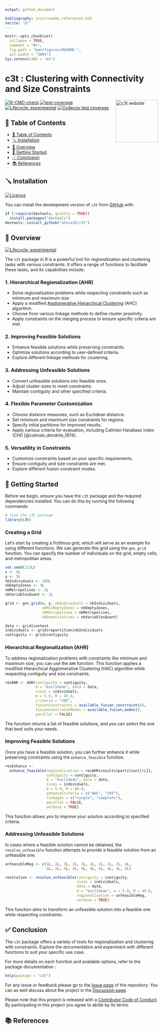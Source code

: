 ```yaml
---
output: github_document

bibliography: inst/readme_references.bib
nocite: '@*'
---
```


<!-- README.md is generated from README.Rmd. Please edit that file -->

```r
knitr::opts_chunk$set(
  collapse = TRUE,
  comment = "#>",
  fig.path = "man/figures/README-",
  out.width = "100%")
Sys.setenv(LANG = "en")
```

# c3t : Clustering with Connectivity and Size Constraints


<!-- badges: start -->
<a href="dzt"><img src="man/figures/logo.png" align="right" height="139" alt="c3t website" /></a>
[![R-CMD-check](https://github.com/atero18/c3t/actions/workflows/R-CMD-check.yaml/badge.svg)](https://github.com/atero18/c3t/actions/workflows/R-CMD-check.yaml)
[![test-coverage](https://github.com/atero18/c3t/actions/workflows/test-coverage.yaml/badge.svg)](https://github.com/atero18/c3t/actions/workflows/test-coverage.yaml)
[![Lifecycle: experimental](https://img.shields.io/badge/lifecycle-experimental-orange.svg)](https://lifecycle.r-lib.org/articles/stages.html#experimental)
[![Codecov test coverage](https://codecov.io/gh/atero18/c3t/branch/main/graph/badge.svg)](https://app.codecov.io/gh/atero18/c3t?branch=main)
<!-- badges: end -->


## 📒 Table of Contents

- [📒 Table of Contents](#-table-of-contents)
- [🪛 Installation](#-installation)
- [📍 Overview](#-overview)
- [🚀 Getting Started](#-getting-started)
- [✅ Conclusion](#-conclusion)
- [📚 References](#-references)

## 🪛 Installation

[![Licence](https://img.shields.io/github/license/atero18/c3t?style&color=5D6D7E)](GPL 3)

You can install the development version of `c3t` from [GitHub](https://github.com/atero18/c3t) with:

``` r
if (!require(devtools, quietly = TRUE))
  install.packages("devtools")
devtools::install_github("atero18/c3t")
```

## 📍 Overview

[![Lifecycle: experimental](https://img.shields.io/badge/lifecycle-experimental-orange.svg)](https://lifecycle.r-lib.org/articles/stages.html#experimental)

The `c3t` package in R is a powerful tool for regionalization and clustering tasks with various constraints. It offers a range of functions to facilitate these tasks, and its capabilities include:

### 1. Hierarchical Regionalization (AHR)

- Solve regionalization problems while respecting constraints such as minimum and maximum size.
- Apply a modified [Agglomerative Hierarchical Clustering](https://www.wikiwand.com/en/Hierarchical_clustering#introduction) (AHC) algorithm.
- Choose from various linkage methods to define cluster proximity.
- Apply constraints on the merging process to ensure specific criteria are met.

### 2. Improving Feasible Solutions

- Enhance feasible solutions while preserving constraints.
- Optimize solutions according to user-defined criteria.
- Explore different linkage methods for clustering.

### 3. Addressing Unfeasible Solutions

- Convert unfeasible solutions into feasible ones.
- Adjust cluster sizes to meet constraints.
- Maintain contiguity and other specified criteria.

### 4. Flexible Parameter Customization

- Choose distance measures, such as Euclidean distance.
- Set minimum and maximum size constraints for regions.
- Specify initial partitions for improved results.
- Apply various criteria for evaluation, including Caliński-Harabasz index (CHI) [@calinski_dendrite_1974].

### 5. Versatility in Constraints

- Customize constraints based on your specific requirements.
- Ensure contiguity and size constraints are met.
- Explore different fusion constraint modes.

## 🚀 Getting Started

Before we begin, ensure you have the `c3t` package and the required dependencies installed. You can do this by running the following commands:

```r
# load the c3t package
library(c3t)
```

### Creating a Grid

Let's start by creating a fictitious grid, which will serve as an example for using different functions. We can generate this grid using the `gen_grid` function. You can specify the number of individuals on the grid, empty cells, and metropolitan areas.

```r
set.seed(123L)
x <- 4L
y <- 5L
nbIndividuals <- 100L
nbEmptyZones <- 3L
nbMetropolises <- 2L
nbVariablesQuant <- 2L

grid <- gen_grid(x, y, nbIndividuals = nbIndividuals,
                 nbMinEmptyZones = nbEmptyZones,
                 nbMetropolises = nbMetropolises,
                 nbQuantitatives = nbVariablesQuant)

data <- grid$context
individuals <- grid$repartition$nbIndividuals
contiguity <- grid$contiguity
```

### Hierarchical Regionalization (AHR)

To address regionalization problems with constraints like minimum and maximum size, you can use the `AHR` function. This function applies a modified Hierarchical Agglomerative Clustering (HAC) algorithm while respecting contiguity and size constraints.

```r
resAHR <- AHR(contiguity = contiguity,
              d = "euclidean", data = data,
              sizes = individuals,
              m = 5.0, M = 40.0,
              criteria = "CHI",
              fusionConstraints = available_fusion_constraints(),
              fusionConstraintModes = available_fusion_modes(),
              parallel = FALSE)
```

The function returns a list of feasible solutions, and you can select the one that best suits your needs.

### Improving Feasible Solutions

Once you have a feasible solution, you can further enhance it while preserving constraints using the `enhance_feasible` function.

```r
resEnhance <-
  enhance_feasible(regionalisation = resAHR$results$partition[[1L]],
                   contiguity = contiguity,
                   d = "euclidean", data = data,
                   sizes = individuals,
                   m = 5.0, M = 40.0,
                   enhanceCriteria = c("AHC", "CHI"),
                   linkages = c("single", "complete"),
                   parallel = FALSE,
                   verbose = TRUE)
```

This function allows you to improve your solution according to specified criteria.

### Addressing Unfeasible Solutions

In cases where a feasible solution cannot be obtained, the `resolve_unfeasible` function attempts to provide a feasible solution from an unfeasible one.

```r
unfeasibleReg <- c(1L, 2L, 3L, 2L, 2L, 2L, 2L, 2L, 2L, 4L,
                   4L, 2L, 4L, 4L, 4L, 4L, 4L, 4L, 4L, 4L)

resolution <- resolve_unfeasible(contiguity = contiguity,
                                 sizes = individuals,
                                 data = data,
                                 d = "euclidean", m = 5.0, M = 40.0,
                                 regionalisation = unfeasibleReg,
                                 verbose = TRUE)
```

This function aims to transform an unfeasible solution into a feasible one while respecting constraints.

## ✅ Conclusion

The `c3t` package offers a variety of tools for regionalization and clustering with constraints. Explore the documentation and experiment with different functions to suit your specific use case.


For more details on each function and available options, refer to the package documentation :

```r
help(package = "c3t")
```

For any issue or feedback please go to the [Issue page](https://github.com/atero18/c3t/issues) of the repository. You can as well discuss about the project in the [Discussion page](https://github.com/atero18/c3t/discussions).

Please note that this project is released with a [Contributor Code of Conduct](https://atero18.github.io/c3t/CODE_OF_CONDUCT.html). By participating in this project you agree to abide by its terms.

## 📚 References

<div id="refs"></div>
